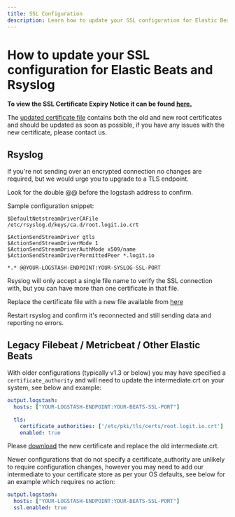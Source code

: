 ```yaml
---
title: SSL Configuration
description: Learn how to update your SSL configuration for Elastic Beats and Rsyslog with Logit.io
---
```


# How to update your SSL configuration for Elastic Beats and Rsyslog

**To view the SSL Certificate Expiry Notice it can be found [here.](/log-management/security/ssl-certificate-expiry-notice)**

The [updated certificate file](https://cdn.logit.io/root.logit.io.crt?_gl=1*6mao2j*_ga*NzE2MTk2MzcxLjE3MTAyNDM2MTA.*_ga_W546BZYLYM*MTcxODI4NzM3MS4xMTIuMS4xNzE4MjkwMDA5LjU3LjAuMA..) contains 
both the old and new root certificates and should be updated as soon as possible, 
if you have any issues with the new certificate, please contact us.

## Rsyslog
If you're not sending over an encrypted connection no changes are required, but we would urge you to upgrade to a TLS endpoint.

Look for the double @@ before the logstash address to confirm.

Sample configuration snippet:

```plaintext copy
$DefaultNetstreamDriverCAFile /etc/rsyslog.d/keys/ca.d/root.logit.io.crt

$ActionSendStreamDriver gtls
$ActionSendStreamDriverMode 1
$ActionSendStreamDriverAuthMode x509/name
$ActionSendStreamDriverPermittedPeer *.logit.io

*.* @@YOUR-LOGSTASH-ENDPOINT:YOUR-SYSLOG-SSL-PORT
```

Rsyslog will only accept a single file name to verify the SSL connection 
with, but you can have more than one certificate in that file.

Replace the certificate file with a new file available from [here](https://cdn.logit.io/root.logit.io.crt?_gl=1*14o90h8*_ga*NzE2MTk2MzcxLjE3MTAyNDM2MTA.*_ga_W546BZYLYM*MTcxODI4NzM3MS4xMTIuMS4xNzE4MjkwMTk2LjYwLjAuMA..)

Restart rsyslog and confirm it's reconnected and still sending data and reporting no errors.

## Legacy Filebeat / Metricbeat / Other Elastic Beats 
With older configurations (typically v1.3 or below) you may have specified a `certificate_authority` 
and will need to update the intermediate.crt on your system, see below and example:

```yml copy
output.logstash:
  hosts: ["YOUR-LOGSTASH-ENDPOINT:YOUR-BEATS-SSL-PORT"]

  tls:
    certificate_authorities: ['/etc/pki/tls/certs/root.logit.io.crt']
    enabled: true
```

Please [download](https://cdn.logit.io/root.logit.io.crt?_gl=1*1wwfhtn*_ga*NzE2MTk2MzcxLjE3MTAyNDM2MTA.*_ga_W546BZYLYM*MTcxODI4NzM3MS4xMTIuMS4xNzE4MjkwMTk2LjYwLjAuMA..) the 
new certificate and replace the old intermediate.crt. 

Newer configurations that do not specify a certificate_authority are unlikely to 
require configuration changes, however you may need to add our intermediate to 
your certificate store as per your OS defaults, see below for an example which requires no action:

```yml copy
output.logstash:
  hosts: ["YOUR-LOGSTASH-ENDPOINT:YOUR-BEATS-SSL-PORT"]
  ssl.enabled: true
```


